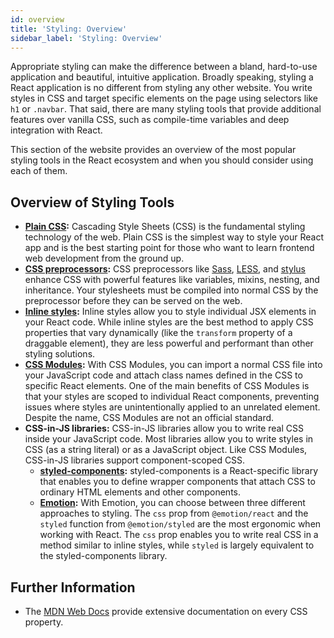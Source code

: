 ```yaml
---
id: overview
title: 'Styling: Overview'
sidebar_label: 'Styling: Overview'
---
```


Appropriate styling can make the difference between a bland, hard-to-use application and beautiful, intuitive application. Broadly speaking, styling a React application is no different from styling any other website. You write styles in CSS and target specific elements on the page using selectors like `h1` or `.navbar`. That said, there are many styling tools that provide additional features over vanilla CSS, such as compile-time variables and deep integration with React.

This section of the website provides an overview of the most popular styling tools in the React ecosystem and when you should consider using each of them.

## Overview of Styling Tools

- **[Plain CSS](./plain-css.mdx):** Cascading Style Sheets (CSS) is the fundamental styling technology of the web. Plain CSS is the simplest way to style your React app and is the best starting point for those who want to learn frontend web development from the ground up.
- **[CSS preprocessors](./css-preprocessors.mdx):** CSS preprocessors like [Sass](https://sass-lang.com/), [LESS](https://lesscss.org/), and [stylus](https://stylus-lang.com/) enhance CSS with powerful features like variables, mixins, nesting, and inheritance. Your stylesheets must be compiled into normal CSS by the preprocessor before they can be served on the web.
- **[Inline styles](./inline-styles.mdx):** Inline styles allow you to style individual JSX elements in your React code. While inline styles are the best method to apply CSS properties that vary dynamically (like the `transform` property of a draggable element), they are less powerful and performant than other styling solutions.
- **[CSS Modules](./css-modules):** With CSS Modules, you can import a normal CSS file into your JavaScript code and attach class names defined in the CSS to specific React elements. One of the main benefits of CSS Modules is that your styles are scoped to individual React components, preventing issues where styles are unintentionally applied to an unrelated element. Despite the name, CSS Modules are not an official standard.
- **CSS-in-JS libraries:** CSS-in-JS libraries allow you to write real CSS inside your JavaScript code. Most libraries allow you to write styles in CSS (as a string literal) or as a JavaScript object. Like CSS Modules, CSS-in-JS libraries support component-scoped CSS.
  - **[styled-components](./styled-components.mdx):** styled-components is a React-specific library that enables you to define wrapper components that attach CSS to ordinary HTML elements and other components.
  - **[Emotion](./emotion.mdx):** With Emotion, you can choose between three different approaches to styling. The `css` prop from `@emotion/react` and the `styled` function from `@emotion/styled` are the most ergonomic when working with React. The `css` prop enables you to write real CSS in a method similar to inline styles, while `styled` is largely equivalent to the styled-components library.

## Further Information

- The [MDN Web Docs](https://developer.mozilla.org/) provide extensive documentation on every CSS property.
